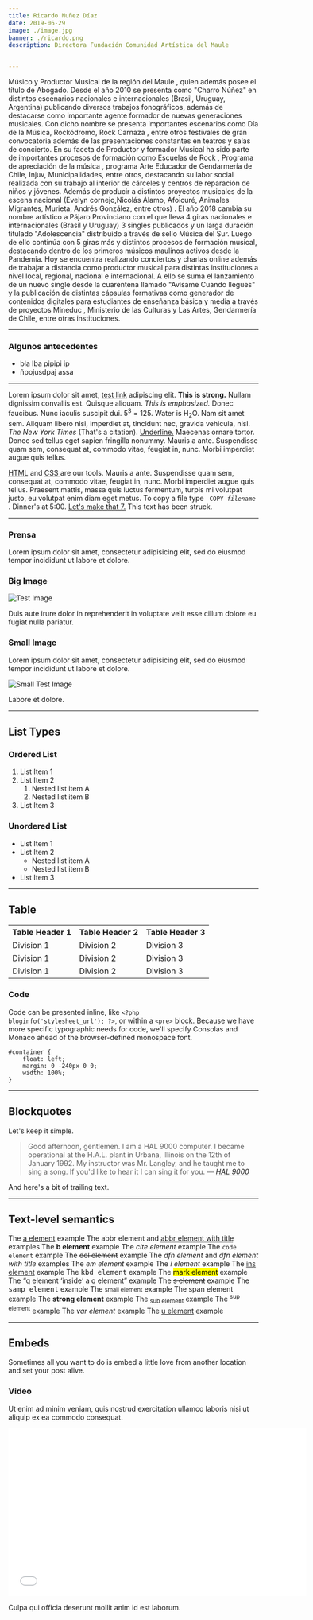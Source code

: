```yaml
---
title: Ricardo Nuñez Díaz
date: 2019-06-29
image: ./image.jpg
banner: ./ricardo.png
description: Directora Fundación Comunidad Artística del Maule


---
```


Músico y Productor Musical  de la región del Maule , quien además posee el título de Abogado. Desde el año 2010 se presenta como "Charro Núñez" en distintos escenarios nacionales e internacionales (Brasil, Uruguay, Argentina) publicando diversos trabajos fonográficos, además de destacarse como importante agente formador de nuevas generaciones musicales. Con dicho nombre se presenta importantes escenarios como Día de la Música, Rockódromo, Rock Carnaza , entre otros festivales de gran convocatoria además de las presentaciones constantes en teatros y salas de concierto. En su faceta de Productor y formador Musical ha sido parte de importantes procesos de formación como Escuelas de Rock , Programa de apreciación de la música , programa Arte Educador de Gendarmería de Chile, Injuv, Municipalidades, entre otros, destacando su labor social realizada con su trabajo al interior de cárceles y centros de reparación de niños y jóvenes.  Además de producir a distintos proyectos musicales de la escena nacional (Evelyn cornejo,Nicolás Álamo, Afoicuré, Animales Migrantes, Murieta, Andrés González, entre otros) . El año 2018 cambia su nombre artístico a Pájaro Provinciano con el que lleva 4 giras nacionales e internacionales (Brasil y Uruguay) 3 singles publicados y un larga duración titulado "Adolescencia" distribuido a través de sello Música del Sur. Luego de ello continúa con 5 giras más y distintos procesos de formación musical, destacando dentro de los primeros músicos maulinos activos desde la Pandemia. Hoy se encuentra realizando conciertos y charlas online además de trabajar a distancia como productor musical para distintas instituciones a nivel local, regional, nacional e internacional. A ello se suma el lanzamiento de un nuevo single desde la cuarentena llamado "Avísame Cuando llegues" y la publicación de distintas cápsulas formativas como generador de contenidos digitales para estudiantes de enseñanza básica y media a través de proyectos Mineduc , Ministerio de las Culturas y Las Artes, Gendarmería de Chile,  entre otras instituciones.

---

### Algunos antecedentes
- bla lba pipipi ip
- ñpojusdpaj assa


---

Lorem ipsum dolor sit amet, <a title="test link" href="#">test link</a> adipiscing elit. <strong>This is strong.</strong> Nullam dignissim convallis est. Quisque aliquam. <em>This is emphasized.</em> Donec faucibus. Nunc iaculis suscipit dui. 5<sup>3</sup> = 125. Water is H<sub>2</sub>O. Nam sit amet sem. Aliquam libero nisi, imperdiet at, tincidunt nec, gravida vehicula, nisl. <cite>The New York Times</cite> (That's a citation). <span style="text-decoration:underline;">Underline.</span> Maecenas ornare tortor. Donec sed tellus eget sapien fringilla nonummy. Mauris a ante. Suspendisse quam sem, consequat at, commodo vitae, feugiat in, nunc. Morbi imperdiet augue quis tellus.

<abbr title="Hyper Text Markup Language">HTML</abbr> and
<abbr title="Cascading Style Sheets">
    CSS
</abbr> are our tools. Mauris a ante. Suspendisse quam sem, consequat at, commodo vitae, feugiat in, nunc. Morbi imperdiet augue quis tellus. Praesent mattis, massa quis luctus fermentum, turpis mi volutpat justo, eu volutpat enim diam eget metus. To copy a file type
<code>
    COPY <var>filename</var>
</code>.
<del>Dinner's at 5:00.</del>
<ins>Let's make that 7.</ins> This
<span style="text-decoration:line-through;">text</span> has been struck.

---

### Prensa

Lorem ipsum dolor sit amet, consectetur adipisicing elit, sed do eiusmod tempor incididunt ut labore et dolore.

### Big Image

![Test Image](https://placeimg.com/1000/400/any)

Duis aute irure dolor in reprehenderit in voluptate velit esse cillum dolore eu fugiat nulla pariatur.

### Small Image

Lorem ipsum dolor sit amet, consectetur adipisicing elit, sed do eiusmod tempor incididunt ut labore et dolore.

![Small Test Image](https://placeimg.com/400/400/any)

Labore et dolore.

---

## List Types

### Ordered List

1. List Item 1
2. List Item 2
    1. Nested list item A
    2. Nested list item B
5. List Item 3

### Unordered List

-   List Item 1
-   List Item 2
    -   Nested list item A
    -   Nested list item B
-   List Item 3

---

## Table

<table>
    <tbody>
        <tr>
            <th>Table Header 1</th>
            <th>Table Header 2</th>
            <th>Table Header 3</th>
        </tr>
        <tr>
            <td>Division 1</td>
            <td>Division 2</td>
            <td>Division 3</td>
        </tr>
        <tr class="even">
            <td>Division 1</td>
            <td>Division 2</td>
            <td>Division 3</td>
        </tr>
        <tr>
            <td>Division 1</td>
            <td>Division 2</td>
            <td>Division 3</td>
        </tr>
    </tbody>
</table>


### Code

Code can be presented inline, like <code>&lt;?php bloginfo('stylesheet_url'); ?&gt;</code>, or within a <code>&lt;pre&gt;</code> block. Because we have more specific typographic needs for code, we'll specify Consolas and Monaco ahead of the browser-defined monospace font.

    #container {
        float: left;
        margin: 0 -240px 0 0;
        width: 100%;
    }

---

## Blockquotes

Let's keep it simple.

> Good afternoon, gentlemen. I am a HAL 9000 computer. I became operational at the H.A.L. plant in Urbana, Illinois on the 12th of January 1992. My instructor was Mr. Langley, and he taught me to sing a song. If you'd like to hear it I can sing it for you. <cite>— [HAL 9000](https://en.wikipedia.org/wiki/HAL_9000)</cite>

And here's a bit of trailing text.

---

## Text-level semantics

The <a href="#">a element</a> example
The <abbr>abbr element</abbr> and <abbr title="Title text">abbr element with title</abbr> examples
The <b>b element</b> example
The <cite>cite element</cite> example
The <code>code element</code> example
The <del>del element</del> example
The <dfn>dfn element</dfn> and <dfn title="Title text">dfn element with title</dfn> examples
The <em>em element</em> example
The <i>i element</i> example
The <ins>ins element</ins> example
The <kbd>kbd element</kbd> example
The <mark>mark element</mark> example
The <q>q element <q>inside</q> a q element</q> example
The <s>s element</s> example
The <samp>samp element</samp> example
The <small>small element</small> example
The <span>span element</span> example
The <strong>strong element</strong> example
The <sub>sub element</sub> example
The <sup>sup element</sup> example
The <var>var element</var> example
The <u>u element</u> example

---

## Embeds

Sometimes all you want to do is embed a little love from another location and set your post alive.

### Video

Ut enim ad minim veniam, quis nostrud exercitation ullamco laboris nisi ut aliquip ex ea commodo consequat.

<iframe
    src="//player.vimeo.com/video/103224792?title=0&amp;byline=0&amp;portrait=0"
    width="600"
    height="338"
    frameborder="0"
    webkitallowfullscreen
    mozallowfullscreen
    allowfullscreen
></iframe>

Culpa qui officia deserunt mollit anim id est laborum.
